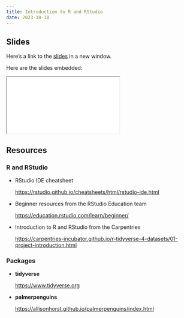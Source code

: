 ```yaml
---
title: Introduction to R and RStudio
date: 2023-10-10
---
```


## Slides

Here's a link to the [slides](/slides/01-intro/index.qmd){target="_blank"} in a new window. 

Here are the slides embedded:

<iframe class="slide-deck ar3x2" src="/slides/01-intro/index.html" title="01-intro slides">
</iframe>

## Resources

### R and RStudio

- RStudio IDE cheatsheet

  <https://rstudio.github.io/cheatsheets/html/rstudio-ide.html>
  
- Beginner resources from the RStudio Education team

  <https://education.rstudio.com/learn/beginner/>
  
- Introduction to R and RStudio from the Carpentries

  <https://carpentries-incubator.github.io/r-tidyverse-4-datasets/01-project-introduction.html>

### Packages

- **tidyverse**

  <https://www.tidyverse.org>
  
- **palmerpenguins**

  <https://allisonhorst.github.io/palmerpenguins/index.html>